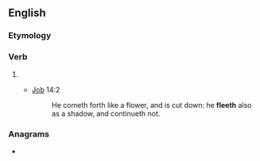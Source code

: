 ==English==

===Etymology===
{{suffix|en|flee|eth|nocat=1}}

===Verb===
{{head|en|verb form}}

# {{en-archaic third-person singular of|flee}}
#* {{RQ:King James Version}} [[Job]] 14:2
#*: He cometh forth like a flower, and is cut down: he '''fleeth''' also as a shadow, and continueth not.

===Anagrams===
* {{anagrams|en|a=eefhlt|feelth}}